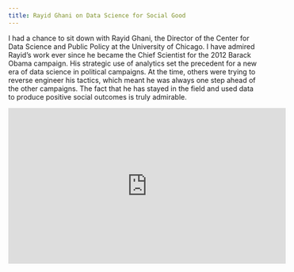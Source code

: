 ```yaml
---
title: Rayid Ghani on Data Science for Social Good
---
```


I had a chance to sit down with Rayid Ghani, the Director of the Center for Data Science and Public Policy at the University of Chicago. I have admired Rayid's work ever since he became the Chief Scientist for the 2012 Barack Obama campaign. His strategic use of analytics set the precedent for a new era of data science in political campaigns. At the time, others were trying to reverse engineer his tactics, which meant he was always one step ahead of the other campaigns. The fact that he has stayed in the field and used data to produce positive social outcomes is truly admirable.     

<iframe width="560" height="315" src="https://www.youtube.com/embed/XHDuN_2WP7o" frameborder="0" allowfullscreen></iframe>    





